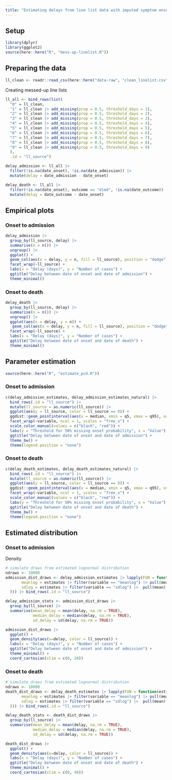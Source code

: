 ```yaml
---
title: "Estimating delays from line list data with imputed symptom onset"
---
```


## Setup
```r
library(dplyr)
library(ggplot2)
source(here::here("R", "mess-up-linelist.R"))
```

## Preparing the data
```r
ll_clean <- readr::read_csv(here::here("data-raw", "clean_linelist.csv"))
```

Creating messed-up line lists
```r
ll_all <- bind_rows(list(
  "0" = ll_clean,
  "1" = ll_clean |> add_missing(prop = 0.5, threshold_days = 1),
  "2" = ll_clean |> add_missing(prop = 0.5, threshold_days = 2),
  "3" = ll_clean |> add_missing(prop = 0.5, threshold_days = 3),
  "4" = ll_clean |> add_missing(prop = 0.5, threshold_days = 4),
  "5" = ll_clean |> add_missing(prop = 0.5, threshold_days = 5),
  "6" = ll_clean |> add_missing(prop = 0.5, threshold_days = 6),
  "7" = ll_clean |> add_missing(prop = 0.5, threshold_days = 7),
  "8" = ll_clean |> add_missing(prop = 0.5, threshold_days = 8),
  "9" = ll_clean |> add_missing(prop = 0.5, threshold_days = 9)
  ),
  .id = "ll_source")
```

```r
delay_admission <- ll_all |>
  filter(!is.na(date_onset), !is.na(date_admission)) |>
  mutate(delay = date_admission - date_onset)
```

```r
delay_death <- ll_all |>
  filter(!is.na(date_onset), outcome == "died", !is.na(date_outcome)) |>
  mutate(delay = date_outcome - date_onset)
```

## Empirical plots

### Onset to admission
```r
delay_admission |>
  group_by(ll_source, delay) |>
  summarise(n = n()) |>
  ungroup() |> 
  ggplot() +
  geom_col(aes(x = delay, y = n, fill = ll_source), position = "dodge") +
  facet_wrap(~ll_source) +
  labs(x = "Delay (days)", y = "Number of cases") +
  ggtitle("Delay between date of onset and date of admission") +
  theme_minimal()
```
### Onset to death
```r
delay_death |>
  group_by(ll_source, delay) |>
  summarise(n = n()) |>
  ungroup() |> 
  ggplot(aes(x = delay, y = n)) +
   geom_col(aes(x = delay, y = n, fill = ll_source), position = "dodge") +
  facet_wrap(~ll_source) +
  labs(x = "Delay (days)", y = "Number of cases") +
  ggtitle("Delay between date of onset and date of death") +
  theme_minimal()
```
## Parameter estimation
```r
source(here::here("R", "estimate_pcd.R"))
```

### Onset to admission
```r
c(delay_admission_estimates, delay_admission_estimates_natural) |> 
  bind_rows(.id = "ll_source") |> 
  mutate(ll_source = as.numeric(ll_source)) |> 
  ggplot(aes(y = ll_source, color = ll_source == 0)) +
  ggdist::geom_pointinterval(aes(x = median, xmin = q5, xmax = q95), orientation = "horizontal", linewidth = 0.3, pointsize = 2) +
  facet_wrap(~variable, ncol = 1, scales = "free_x") +
  scale_color_manual(values = c("black", "red")) +
  labs(y = "Threshold for 50% missing onset probability", x = "Value") +
  ggtitle("Delay between date of onset and date of admission") +
  theme_bw() +
  theme(legend.position = "none")
```

### Onset to death

```r
c(delay_death_estimates, delay_death_estimates_natural) |> 
  bind_rows(.id = "ll_source") |> 
  mutate(ll_source = as.numeric(ll_source)) |>
  ggplot(aes(y = ll_source, color = ll_source == 0)) +
  ggdist::geom_pointinterval(aes(x = median, xmin = q5, xmax = q95), orientation = "horizontal", linewidth = 0.3, pointsize = 2) +
  facet_wrap(~variable, ncol = 1, scales = "free_x") +
  scale_color_manual(values = c("black", "red")) +
  labs(y = "Threshold for 50% missing onset probability", x = "Value") +
  ggtitle("Delay between date of onset and date of death") +
  theme_bw() +
  theme(legend.position = "none")
```
## Estimated distribution

### Onset to admission
Density
```r
# simulate draws from estimated lognormal distribution
ndraws <- 10000
admission_dist_draws <- delay_admission_estimates |> lapply(FUN = function(estimates) data.frame(delay = rlnorm(n = ndraws,
       meanlog = estimates |> filter(variable == "meanlog") |> pull(mean),
       sdlog = estimates |> filter(variable == "sdlog") |>  pull(mean)
  ))) |> bind_rows(.id = "ll_source")
```

```r
delay_admission_stats <- admission_dist_draws |>
  group_by(ll_source) |>
  summarise(mean_delay = mean(delay, na.rm = TRUE),
            median_delay = median(delay, na.rm = TRUE),
            sd_delay = sd(delay, na.rm = TRUE))

admission_dist_draws |>
  ggplot() +
  geom_density(aes(x=delay, color = ll_source)) +
  labs(x = "Delay (days)", y = "Number of cases") +
  ggtitle("Delay between date of onset and date of admission") +
  theme_minimal() +
  coord_cartesian(xlim = c(0, 20))
```


### Onset to death
```r
# simulate draws from estimated lognormal distribution
ndraws <- 10000
death_dist_draws <- delay_death_estimates |> lapply(FUN = function(estimates) data.frame(delay = rlnorm(n = ndraws,
       meanlog = estimates |> filter(variable == "meanlog") |> pull(mean),
       sdlog = estimates |> filter(variable == "sdlog") |>  pull(mean)
  ))) |> bind_rows(.id = "ll_source")
```

```r
delay_death_stats <- death_dist_draws |>
  group_by(ll_source) |>
  summarise(mean_delay = mean(delay, na.rm = TRUE),
            median_delay = median(delay, na.rm = TRUE),
            sd_delay = sd(delay, na.rm = TRUE))

death_dist_draws |>
  ggplot() +
  geom_density(aes(x=delay, color = ll_source)) +
  labs(x = "Delay (days)", y = "Number of cases") +
  ggtitle("Delay between date of onset and date of death") +
  theme_minimal() +
  coord_cartesian(xlim = c(0, 40))
```
